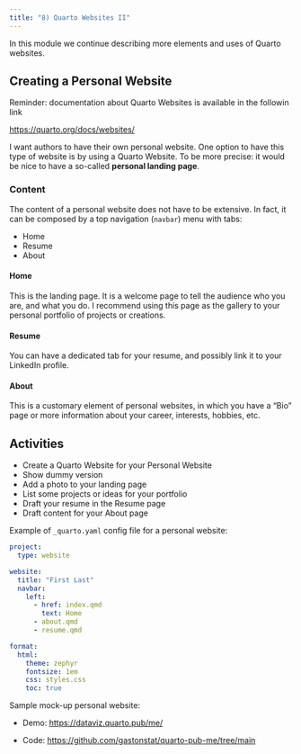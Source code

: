 ```yaml
---
title: "8) Quarto Websites II"
---
```


In this module we continue describing more elements and uses of Quarto websites.


## Creating a Personal Website

Reminder: documentation about Quarto Websites is available in the followin link

<https://quarto.org/docs/websites/>

I want authors to have their own personal website. One option to have this 
type of website is by using a Quarto Website. To be more precise: it would be
nice to have a so-called __personal landing page__.


### Content

The content of a personal website does not have to be extensive. In fact, it
can be composed by a top navigation (`navbar`) menu with tabs:

- Home
- Resume
- About


#### Home

This is the landing page. It is a welcome page to tell the audience who you 
are, and what you do. I recommend using this page as the gallery to your 
personal portfolio of projects or creations.


#### Resume

You can have a dedicated tab for your resume, and possibly link it to your
LinkedIn profile.


#### About

This is a customary element of personal websites, in which you have a "Bio"
page or more information about your career, interests, hobbies, etc.



## Activities

- Create a Quarto Website for your Personal Website
- Show dummy version
- Add a photo to your landing page
- List some projects or ideas for your portfolio
- Draft your resume in the Resume page
- Draft content for your About page


Example of `_quarto.yaml` config file for a personal website:

```yaml
project:
  type: website

website:
  title: "First Last"
  navbar:
    left:
      - href: index.qmd
        text: Home
      - about.qmd
      - resume.qmd

format:
  html:
    theme: zephyr
    fontsize: 1em
    css: styles.css
    toc: true
```


Sample mock-up personal website:

- Demo: <https://dataviz.quarto.pub/me/>

- Code: <https://github.com/gastonstat/quarto-pub-me/tree/main>

